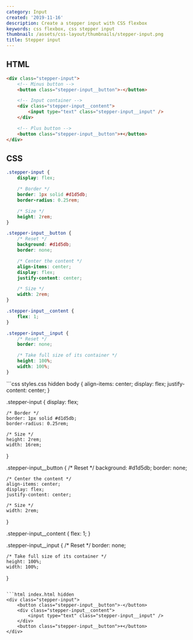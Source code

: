 ```yaml
---
category: Input
created: '2019-11-16'
description: Create a stepper input with CSS flexbox
keywords: css flexbox, css stepper input
thumbnail: /assets/css-layout/thumbnails/stepper-input.png
title: Stepper input
---
```


## HTML

```html index.html
<div class="stepper-input">
    <!-- Minus button -->
    <button class="stepper-input__button">-</button>

    <!-- Input container -->
    <div class="stepper-input__content">
        <input type="text" class="stepper-input__input" />
    </div>

    <!-- Plus button -->
    <button class="stepper-input__button">+</button>
</div>
```

## CSS

```css styles.css
.stepper-input {
    display: flex;

    /* Border */
    border: 1px solid #d1d5db;
    border-radius: 0.25rem;

    /* Size */
    height: 2rem;
}

.stepper-input__button {
    /* Reset */
    background: #d1d5db;
    border: none;

    /* Center the content */
    align-items: center;
    display: flex;
    justify-content: center;

    /* Size */
    width: 2rem;
}

.stepper-input__content {
    flex: 1;
}

.stepper-input__input {
    /* Reset */
    border: none;

    /* Take full size of its container */
    height: 100%;
    width: 100%;
}
```

<Playground>
```css styles.css hidden
body {
    align-items: center;
    display: flex;
    justify-content: center;
}

.stepper-input {
    display: flex;

    /* Border */
    border: 1px solid #d1d5db;
    border-radius: 0.25rem;

    /* Size */
    height: 2rem;
    width: 16rem;
}

.stepper-input__button {
    /* Reset */
    background: #d1d5db;
    border: none;

    /* Center the content */
    align-items: center;
    display: flex;
    justify-content: center;

    /* Size */
    width: 2rem;
}

.stepper-input__content {
    flex: 1;
}

.stepper-input__input {
    /* Reset */
    border: none;

    /* Take full size of its container */
    height: 100%;
    width: 100%;
}
```

```html index.html hidden
<div class="stepper-input">
    <button class="stepper-input__button">-</button>
    <div class="stepper-input__content">
        <input type="text" class="stepper-input__input" />
    </div>
    <button class="stepper-input__button">+</button>
</div>
```
</Playground>
